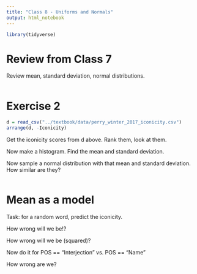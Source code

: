 ```yaml
---
title: "Class 8 - Uniforms and Normals"
output: html_notebook
---
```


```r
library(tidyverse)
```

# Review from Class 7

Review mean, standard deviation, normal distributions.

```r
```


# Exercise 2


```r
d = read_csv("../textbook/data/perry_winter_2017_iconicity.csv")
arrange(d, -Iconicity)
```


Get the iconicity scores from d above. Rank them, look at them.

Now make a histogram. Find the mean and standard deviation. 

Now sample a normal distribution with that mean and standard deviation. 
How similar are they?

```r
```

# Mean as a model

Task: for a random word, predict the iconicity.

How wrong will we be!?

How wrong will we be (squared)?

Now do it for POS == "Interjection" vs. POS == "Name"

How wrong are we?